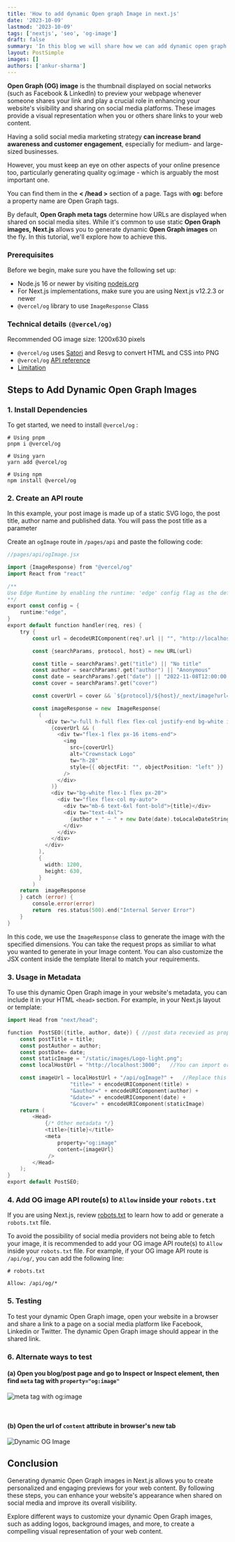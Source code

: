```yaml
---
title: 'How to add dynamic Open graph Image in next.js'
date: '2023-10-09'
lastmod: '2023-10-09'
tags: ['nextjs', 'seo', 'og-image']
draft: false
summary: 'In this blog we will share how we can add dynamic open graph images in next.js project.'
layout: PostSimple
images: []
authors: ['ankur-sharma']
---
```


**Open Graph (OG) image** is the thumbnail displayed on social networks (such as Facebook & LinkedIn) to preview your webpage whenever someone shares your link and play a crucial role in enhancing your website's visibility and sharing on social media platforms. These images provide a visual representation when you or others share links to your web content.

Having a solid social media marketing strategy **can increase brand awareness and customer engagement**, especially for medium- and large-sized businesses.

However, you must keep an eye on other aspects of your online presence too, particularly generating quality og:image - which is arguably the most important one.

You can find them in the **< /head >** section of a page. Tags with **og:** before a property name are Open Graph tags.

By default, **Open Graph meta tags** determine how URLs are displayed when shared on social media sites.
While it's common to use static **Open Graph images,** **Next.js** allows you to generate dynamic **Open Graph images** on the fly. In this tutorial, we'll explore how to achieve this.

### Prerequisites

Before we begin, make sure you have the following set up:

- Node.js 16 or newer by visiting [nodejs.org](https://nodejs.org/)
- For Next.js implementations, make sure you are using Next.js v12.2.3 or newer
- `@vercel/og` library to use `ImageResponse` Class

### Technical details `(@vercel/og)`

Recommended OG image size: 1200x630 pixels

- `@vercel/og` uses [Satori](https://github.com/vercel/satori) and Resvg to convert HTML and CSS into PNG
- `@vercel/og` [API reference](https://vercel.com/docs/functions/edge-functions/og-image-generation/og-image-api)
- [Limitation](https://vercel.com/docs/functions/edge-functions/og-image-generation#limitations)

## Steps to Add Dynamic Open Graph Images

### 1. Install Dependencies

To get started, we need to install `@vercel/og` :

```shell
# Using pnpm
pnpm i @vercel/og

# Using yarn
yarn add @vercel/og

# Using npm
npm install @vercel/og
```

### 2. Create an API route

In this example, your post image is made up of a static SVG logo, the post title, author name and published data. You will pass the post title as a parameter

Create an `ogImage` route in `/pages/api` and paste the following code:

```go
//pages/api/ogImage.jsx

import {ImageResponse} from "@vercel/og"
import React from "react"

/**
Use Edge Runtime by enabling the runtime: 'edge' config flag as the default Node.js runtime is not supported
**/
export const config = {
	runtime:"edge",
}
export default function handler(req, res) {
	try {
		const url = decodeURIComponent(req?.url || "", "http://localhost") // Provide a base URL if needed

		const {searchParams, protocol, host} = new URL(url)

		const title = searchParams?.get("title") || "No title"
		const author = searchParams?.get("author") || "Anonymous"
		const date = searchParams?.get("date") || "2022-11-08T12:00:00.000Z"
		const cover = searchParams?.get("cover")

		const coverUrl = cover && `${protocol}/${host}/_next/image?url=${encodeURIComponent(cover)}&w=1200&q=75`

		const imageResponse = new  ImageResponse(
		  (
		    <div tw="w-full h-full flex flex-col justify-end bg-white items-stretch">
		      {coverUrl && (
			    <div tw="flex-1 flex px-16 items-end">
				  <img
				    src={coverUrl}
					alt="Crownstack Logo"
					tw="h-28"
					style={{ objectFit: "", objectPosition: "left" }}
				  />
				</div>
			  )}
			  <div tw="bg-white flex-1 flex px-20">
			    <div tw="flex flex-col my-auto">
			      <div tw="mb-6 text-6xl font-bold">{title}</div>
			      <div tw="text-4xl">
				    {author + " – " + new Date(date).toLocaleDateString("en-US", { dateStyle: "long" })}
				  </div>
				</div>
			  </div>
			</div>
		  ),
		  {
			width: 1200,
			height: 630,
		  }
		)
	return  imageResponse
	} catch (error) {
		console.error(error)
		return  res.status(500).end("Internal Server Error")
	}
}
```

In this code, we use the `ImageResponse` class to generate the image with the specified dimensions. You can take the request props as similiar to what you wanted to generate in your Image content. You can also customize the JSX content inside the template literal to match your requirements.

### 3. Usage in Metadata

To use this dynamic Open Graph image in your website's metadata, you can include it in your HTML `<head>` section. For example, in your Next.js layout or template:

```go
import Head from "next/head";

function  PostSEO({title, author, date}) { //post data recevied as props from where the PostSEO component will used.
	const postTitle = title;
	const postAuthor = author;
	const postDate= date;
	const staticImage = "/static/images/Logo-light.png";
	const localHostUrl = "http://localhost:3000"; 	//You can import or add your image here

	const imageUrl = localHostUrl + "/api/ogImage?" +	//Replace this url with the actual URL of your Next.js application.
					"title=" + encodeURIComponent(title) +
					"&author=" + encodeURIComponent(author) +
					"&date=" + encodeURIComponent(date) +
					"&cover=" + encodeURIComponent(staticImage)
	return (
		<Head>
			{/* Other metadata */}
			<title>{title}</title>
			<meta
				property="og:image"
				content={imageUrl}
			 />
		</Head>
	);
}
export default PostSEO;
```

### 4. Add OG image API route(s) to `Allow` inside your `robots.txt`

If you are using Next.js, review [robots.txt](https://nextjs.org/docs/app/api-reference/file-conventions/metadata/robots#static-robotstxt) to learn how to add or generate a `robots.txt` file.

To avoid the possibility of social media providers not being able to fetch your image, it is recommended to add your OG image API route(s) to `Allow` inside your `robots.txt` file. For example, if your OG image API route is `/api/og/`, you can add the following line:

```shell
# robots.txt

Allow: /api/og/*
```

### 5. Testing

To test your dynamic Open Graph image, open your website in a browser and share a link to a page on a social media platform like Facebook, Linkedin or Twitter. The dynamic Open Graph image should appear in the shared link.

### 6. Alternate ways to test

#### (a) **Open you blog/post page and go to Inspect or Inspect element, then find `meta` tag with `property="og:image"`**

![meta tag with og:image](/static/images/blogs/nextjs/meta-dynamic-og-image.png)

&nbsp;
&nbsp;
&nbsp;
&nbsp;

#### (b) **Open the url of `content` attribute in browser's new tab**

![Dynamic OG Image](/static/images/blogs/nextjs/og-image.png)

## Conclusion

Generating dynamic Open Graph images in Next.js allows you to create personalized and engaging previews for your web content. By following these steps, you can enhance your website's appearance when shared on social media and improve its overall visibility.

Explore different ways to customize your dynamic Open Graph images, such as adding logos, background images, and more, to create a compelling visual representation of your web content.
